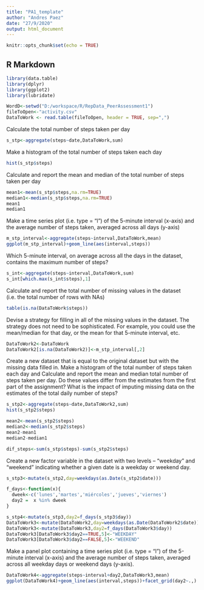 ```yaml
---
title: "PA1_template"
author: "Andres Paez"
date: "27/9/2020"
output: html_document
---
```


```r
knitr::opts_chunk$set(echo = TRUE)
```

## R Markdown


```r
library(data.table)
library(dplyr)
library(ggplot2)
library(lubridate)

WordD<-setwd("D:/workspace/R/RepData_PeerAssessment1")
fileToOpen<-"activity.csv"
DataToWork <- read.table(fileToOpen, header = TRUE, sep=",")
```

Calculate the total number of steps taken per day
```r
s_stp<-aggregate(steps~date,DataToWork,sum)
```

Make a histogram of the total number of steps taken each day
```r
hist(s_stp$steps)
```

Calculate and report the mean and median of the total number of steps taken per day
```r
mean1<-mean(s_stp$steps,na.rm=TRUE)
median1<-median(s_stp$steps,na.rm=TRUE)
mean1
median1
```

Make a time series plot (i.e. \color{red}{\verb|type = "l"|}type = "l") of the 5-minute interval (x-axis) and the average number of steps taken, averaged across all days (y-axis)
```r
m_stp_interval<-aggregate(steps~interval,DataToWork,mean)
ggplot(m_stp_interval)+geom_line(aes(interval,steps))
```

Which 5-minute interval, on average across all the days in the dataset, contains the maximum number of steps?
```r
s_int<-aggregate(steps~interval,DataToWork,sum)
s_int[which.max(s_int$steps),1]
```

Calculate and report the total number of missing values in the dataset (i.e. the total number of rows with \color{red}{\verb|NA|}NAs)
```r
table(is.na(DataToWork$steps))
```

Devise a strategy for filling in all of the missing values in the dataset. The strategy does not need to be sophisticated. For example, you could use the mean/median for that day, or the mean for that 5-minute interval, etc.
```r
DataToWork2<-DataToWork
DataToWork2[is.na(DataToWork2)]<-m_stp_interval[,2]
```

Create a new dataset that is equal to the original dataset but with the missing data filled in.
Make a histogram of the total number of steps taken each day and Calculate and report the mean and median total number of steps taken per day. Do these values differ from the estimates from the first part of the assignment? What is the impact of imputing missing data on the estimates of the total daily number of steps?
```r
s_stp2<-aggregate(steps~date,DataToWork2,sum)
hist(s_stp2$steps)

mean2<-mean(s_stp2$steps)
median2<-median(s_stp2$steps)
mean2-mean1
median2-median1

dif_steps<-sum(s_stp$steps)-sum(s_stp2$steps)
```

Create a new factor variable in the dataset with two levels – “weekday” and “weekend” indicating whether a given date is a weekday or weekend day.
```r
s_stp3<-mutate(s_stp2,day=weekdays(as.Date(s_stp2$date)))

f_days<-function(x){
  dweek<-c('lunes','martes','miércoles','jueves','viernes')
  day2 =  x %in% dweek
}

s_stp4<-mutate(s_stp3,day2=f_days(s_stp3$day))
DataToWork3<-mutate(DataToWork2,day=weekdays(as.Date(DataToWork2$date)))
DataToWork3<-mutate(DataToWork3,day2=f_days(DataToWork3$day))
DataToWork3[DataToWork3$day2==TRUE,5]<-"WEEKDAY"
DataToWork3[DataToWork3$day2==FALSE,5]<-"WEEKEND"
```
Make a panel plot containing a time series plot (i.e. \color{red}{\verb|type = "l"|}type = "l") of the 5-minute interval (x-axis) and the average number of steps taken, averaged across all weekday days or weekend days (y-axis). 
```r
DataToWork4<-aggregate(steps~interval+day2,DataToWork3,mean)
ggplot(DataToWork4)+geom_line(aes(interval,steps))+facet_grid(day2~.,)

```

